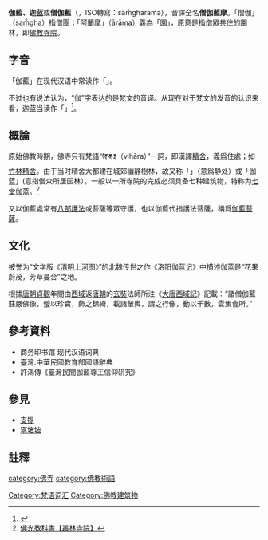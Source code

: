 {{佛教}}
{{主條目消歧義|本條目介紹的是[[佛寺|佛教寺院]]的異名。關於本條目的其他意義，請見[[伽藍_(消歧義)|伽藍 (消歧義)]]。}}

'''伽藍、迦蓝'''或'''僧伽藍'''（{{sa|सँघाराम|mode=DN2S}}，ISO轉寫：sam̐ghārāma），音譯全名'''僧伽藍摩'''。「僧伽」（sam̐gha）指僧團；「阿蘭摩」（ārāma）義為「園」，原意是指僧眾共住的園林，即[[佛寺|佛教寺院]]。

==字音==

「伽藍」在现代汉语中常读作「{{zy|茄|-{zh-hans:qié;zh-hant:ㄑㄧㄝˊ}-}}{{zy|蓝|-{zh-hans:lán;zh-hant:ㄌㄢˊ}-}}」。

不过也有说法认为，“伽”字表达的是梵文的音译。从现在对于梵文的发音的认识来看，迦蓝当读作「{{zy|加|-{zh-hans:jiā;zh-hant:ㄐㄧㄚ}-}}{{zy|蓝|-{zh-hans:lán;zh-hant:ㄌㄢˊ}-}}」<ref>{{Cite book|edition=第4版|chapter=|url=|publisher=北京联合出版公司|date=2014|location=|isbn=978-7-5502-3282-2|oclc=|first=|last=王力|last2=|pages=62|title=中国古代文化常识（插图修订版）}}</ref>。
<!--
「घा」(ghā)之[[聲母|聲母]]為[[牙音|牙音]]，音譯之「伽」當為牙音，唯後[[顎化|顎化]]為「ㆢ（jj）」，平聲全浊归次清「ㄑ」（q）。不过，也有人撇开[[音韻學|音韻學]]传承规律，讀如全清「{{zy|加|-{zh-hans:jiā;zh-hant:ㄐㄧㄚ}-}}{{zy|蓝|-{zh-hans:lán;zh-hant:ㄌㄢˊ}-}}」，这样读虽然在北方话的听感上更接近原音，但却因失去阳平而无法通过音韵学推断原音，更会使[[吴语|吴]][[湘语|湘]]方言区人士错将其认作{{IAST|ka}}。不过近代概念如[[伽利略|伽利略]]虽同理却统读拟音「jiā/ㄐㄧㄚ」不读传承音「qié/ㄑㄧㄝˊ」，則是近代部分普通話、國語、廣府話使用者從歐洲語言的角度對濁音的擬音（注意普通話、國語、廣府話、大部分歐洲語言都是對塞音二分的，而[[吴语|吴语]]、老[[湘语|湘语]]、[[中古漢語|中古漢語]]、[[梵語|梵語]]則是對塞音三分或四分的<ref>閩南語雖也是塞音二分的，但由於次濁條件性塞化，也形成了類似三分的局面，可將此梵語詞彙擬作“牙藍”之文讀音。</ref>）。
-->
==概論==
{{seealso|佛寺}}
原始佛教時期，佛寺只有梵語“𑖪𑖰𑖮𑖯𑖨（vihāra）”一詞，即漢譯[[精舍|精舍]]，義爲住處；如[[竹林精舍|竹林精舍]]。由于当时精舍大都建在城郊幽静樹林，故又称「{{zy|[[阿兰若|阿兰若]]|ā lán rě}}」（意爲静处）或「伽蓝」(意指僧众所居园林）。一般以一所寺院的完成必须具备七种建筑物，特称为[[伽蓝七堂|七堂伽蓝]]。<ref>[https://www.buddhistdoor.org/sc/dictionary/details/%E5%8F%A2%E6%9E%97%E5%AF%BA%E9%99%A2 佛光教科書【叢林寺院】]{{Dead link|date=2019年12月 |bot=InternetArchiveBot |fix-attempted=yes }}</ref>

又以伽藍處常有[[八部|八部]][[護法神|護法]]或菩薩等眾守護，也以伽藍代指護法菩薩，稱爲[[伽藍菩薩|伽藍菩薩]]。

==文化==
被誉为“文学版《[[清明上河图|清明上河图]]》”的[[北魏|北魏]]传世之作《[[洛阳伽蓝记|洛阳伽蓝记]]》中描述伽蓝是“花果蔚茂，芳草蔓合”之地。

根據[[唐朝|唐朝]][[貞觀|貞觀]]年間由[[西域|西域]]返[[唐朝|唐朝]]的[[玄奘|玄奘]]法師所注《[[大唐西域記|大唐西域記]]》記載：“諸僧伽藍莊嚴佛像，瑩以珍寶，飾之錦綺，載諸輦輿，謂之行像，動以千數，雲集會所。”

==參考資料==
*商务印书馆 现代汉语词典
*臺灣.中華民國教育部國語辭典
*許鴻傳《臺灣民間伽藍尊王信仰研究》

==參見==
*[[佛堂|支提]]
*[[窣堵坡|窣堵坡]]

==註釋==
{{reflist}}

[[Category:梵语词汇|Category:梵语词汇]]
[[category:佛寺|category:佛寺]]
[[category:佛教術語|category:佛教術語]]
[[Category:佛教建筑物|Category:佛教建筑物]]